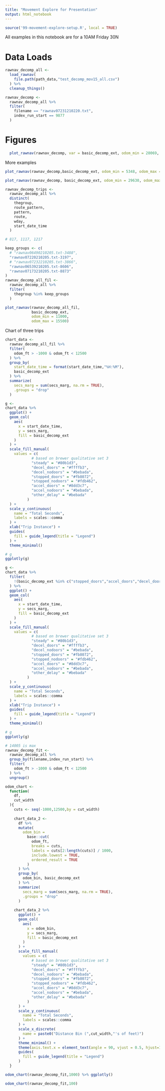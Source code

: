 ```yaml
---
title: "Movement Explore for Presentation"
output: html_notebook
---
```


```r
source('99-movement-explore-setup.R', local = TRUE)
```
All examples in this notebook are for a 10AM Friday 30N 

# Data Loads
```r
rawnav_decomp_all <- 
  load_rawnav(
    file.path(path_data,"test_decomp_mov15_all.csv")
  ) %>%
  cleanup_things()

rawnav_decomp <-
  rawnav_decomp_all %>%
  filter(
    filename == "rawnav07231210220.txt",
    index_run_start == 9877
  )
```

# Figures

```r
  plot_rawnav(rawnav_decomp, var = basic_decomp_ext, odom_min = 28069, odom_max = 29074)
```
More examples
```r
plot_rawnav(rawnav_decomp,basic_decomp_ext, odom_min = 5348, odom_max = 6123)
```

```r
plot_rawnav(rawnav_decomp, basic_decomp_ext, odom_min = 29630, odom_max = 32099)
```

```r

rawnav_decomp_trips <-
  rawnav_decomp_all %>%
  distinct(
    thegroup,
    route_pattern,
    pattern,
    route,
    wday,
    start_date_time
  )

# 817, 1117, 1217

keep_groups <- c(
  # "rawnav06490210205.txt-3488",
  "rawnav07220210205.txt-3197",
  # "rawnav07232210205.txt-3866",
  "rawnav06539210205.txt-8606",
  "rawnav07173210205.txt-8873"
)
rawnav_decomp_all_fil <-
  rawnav_decomp_all %>%
  filter(
    thegroup %in% keep_groups
  )

plot_rawnav(rawnav_decomp_all_fil,
            basic_decomp_ext,
            odom_min = 11000,
            odom_max = 15500)
```

Chart of three trips
```r
chart_data <-
  rawnav_decomp_all_fil %>%
  filter(
    odom_ft > -1000 & odom_ft < 12500
  ) %>%
  group_by(
    start_date_time = format(start_date_time,"%H:%M"),
    basic_decomp_ext
  ) %>%
  summarize(
    secs_marg = sum(secs_marg, na.rm = TRUE),
    .groups = "drop"
  ) 
```

```r
g <- 
chart_data %>%
  ggplot() +
  geom_col(
    aes(
      x = start_date_time,
      y = secs_marg,
      fill = basic_decomp_ext
    )
  ) +
  scale_fill_manual(
    values = c(
            # based on brewer qualitative set 3
            "steady" = "#80b1d3",
            "decel_doors" = "#ffffb3",
            "decel_nodoors" = "#bebada",
            "stopped_doors" = "#fb8072",
            "stopped_nodoors" = "#fdb462",
            "accel_doors" = "#8dd3c7",
            "accel_nodoors" = "#bebada",
            "other_delay" = "#bebada"
          )
  ) +
  scale_y_continuous(
    name = "Total Seconds",
    labels = scales::comma
  ) + 
  xlab("Trip Instance") +
  guides(
    fill = guide_legend(title = "Legend")
  ) +
  theme_minimal()

# g
ggplotly(g)
```


```r
g <- 
chart_data %>%
  filter(
    !(basic_decomp_ext %in% c("stopped_doors","accel_doors","decel_doors"))
  ) %>%
  ggplot() +
  geom_col(
    aes(
      x = start_date_time,
      y = secs_marg,
      fill = basic_decomp_ext
    )
  ) +
  scale_fill_manual(
    values = c(
            # based on brewer qualitative set 3
            "steady" = "#80b1d3",
            "decel_doors" = "#ffffb3",
            "decel_nodoors" = "#bebada",
            "stopped_doors" = "#fb8072",
            "stopped_nodoors" = "#fdb462",
            "accel_doors" = "#8dd3c7",
            "accel_nodoors" = "#bebada",
            "other_delay" = "#bebada"
          )
  ) +
  scale_y_continuous(
    name = "Total Seconds",
    labels = scales::comma
  ) + 
  xlab("Trip Instance") +
  guides(
    fill = guide_legend(title = "Legend")
  ) +
  theme_minimal()

# g
ggplotly(g)
```

```r
# 14005 is max
rawnav_decomp_fit <-
  rawnav_decomp_all %>%
  group_by(filename,index_run_start) %>%
  filter(
    odom_ft > -1000 & odom_ft < 12500
  ) %>%
  ungroup()
```

```r
odom_chart <-
  function(
    df,
    cut_width
  ){
    cuts <- seq(-1000,12500,by = cut_width)
    
    chart_data_2 <-
      df %>%
      mutate(
        odom_bin = 
          base::cut(
            odom_ft,
            breaks = cuts,
            labels = cuts[2:length(cuts)] / 1000,
            include.lowest = TRUE,
            ordered_result = TRUE
          )
      ) %>%
      group_by(
        odom_bin, basic_decomp_ext
      ) %>%
      summarize(
        secs_marg = sum(secs_marg, na.rm = TRUE),
        .groups = "drop"
      )
    
    chart_data_2 %>%
      ggplot() +
      geom_col(
        aes(
          x = odom_bin,
          y = secs_marg,
          fill = basic_decomp_ext
        )
      ) +
      scale_fill_manual(
        values = c(
            # based on brewer qualitative set 3
            "steady" = "#80b1d3",
            "decel_doors" = "#ffffb3",
            "decel_nodoors" = "#bebada",
            "stopped_doors" = "#fb8072",
            "stopped_nodoors" = "#fdb462",
            "accel_doors" = "#8dd3c7",
            "accel_nodoors" = "#bebada",
            "other_delay" = "#bebada"
          )
      ) +
      scale_y_continuous(
        name = "Total Seconds",
        labels = scales::comma
      ) + 
      scale_x_discrete(
        name = paste0("Distance Bin (",cut_width,"'s of feet)")
      ) +
      theme_minimal() +
      theme(axis.text.x = element_text(angle = 90, vjust = 0.5, hjust=1))+ 
      guides(
        fill = guide_legend(title = "Legend")
      )
  }


```

```r
odom_chart(rawnav_decomp_fit,1000) %>% ggplotly()

```


```r
odom_chart(rawnav_decomp_fit,100)
```
